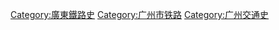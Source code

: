 [[Category:廣東鐵路史|Category:廣東鐵路史]]
[[Category:广州市铁路|Category:广州市铁路]]
[[Category:广州交通史|Category:广州交通史]]